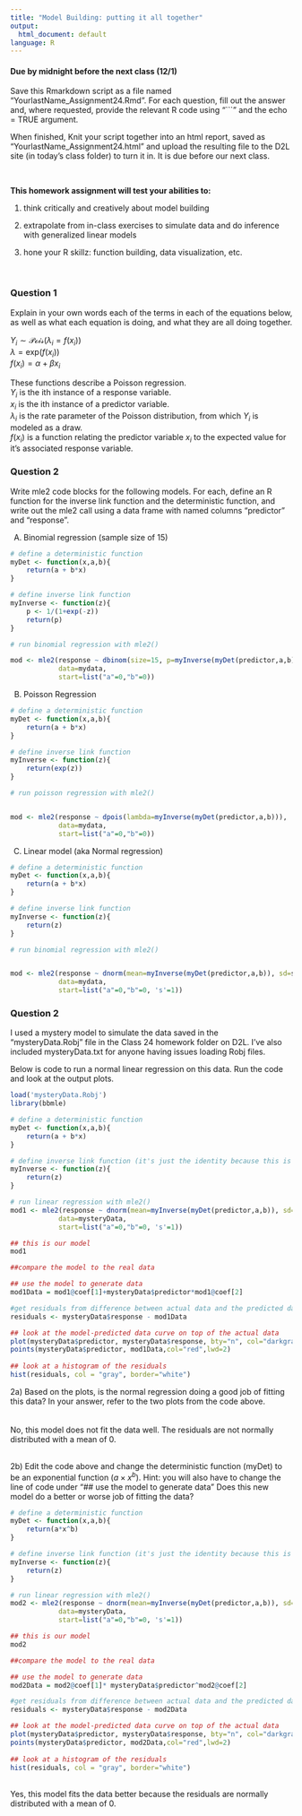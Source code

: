 ```yaml
---
title: "Model Building: putting it all together"
output:
  html_document: default
language: R
---
```


<!-- To render the assignment in Rmarkdown, enter the command below in the R console -->
<!-- rmarkdown::render("Class_24_Assignment.Rmd") -->

#### Due by midnight before the next class (12/1)

Save this Rmarkdown script as a file named “YourlastName_Assignment24.Rmd”. 
For each question, fill out the answer and, where requested, 
provide the relevant R code using "```" and the echo = TRUE argument.

When finished, Knit your script together into an html report, 
saved as “YourlastName_Assignment24.html” and upload the 
resulting file to the D2L site (in today’s class folder) to turn it in. 
It is due before our next class.

\

**This homework assignment will test your abilities to:**

1. think critically and creatively about model building

2. extrapolate from in-class exercises to simulate data and do inference with generalized linear models

3. hone your R skillz: function building, data visualization, etc.

\

### Question 1

Explain in your own words each of the terms in each of the equations below, 
as well as what each equation is doing, and what they are all doing together.

$Y_i \sim \mathcal{Pois}(\lambda_i=f(x_i))$ \
$\lambda = \text{exp}(f(x_i))$ \
$f(x_i) = \alpha + \beta x_i$ \

These functions describe a Poisson regression.\
$Y_i$ is the ith instance of a response variable.\
$x_i$ is the ith instance of a predictor variable.\
$\lambda_i$ is the rate parameter of the Poisson distribution, from which $Y_{i}$ is modeled as a draw.\
$f(x_i)$ is a function relating the predictor variable $x_i$ to the expected value for it's associated response variable.\



### Question 2

Write mle2 code blocks for the following models.
For each, define an R function for the inverse link function and 
the deterministic function, and write out the mle2 call 
using a data frame with named columns "predictor" and "response".

A) Binomial regression (sample size of 15)

```r


# define a deterministic function
myDet <- function(x,a,b){
    return(a + b*x)
}

# define inverse link function
myInverse <- function(z){
    p <- 1/(1+exp(-z))
    return(p)
}

# run binomial regression with mle2()

mod <- mle2(response ~ dbinom(size=15, p=myInverse(myDet(predictor,a,b))),
            data=mydata,
            start=list("a"=0,"b"=0))

```

B) Poisson Regression

```r


# define a deterministic function
myDet <- function(x,a,b){
    return(a + b*x)
}

# define inverse link function
myInverse <- function(z){
    return(exp(z))
}

# run poisson regression with mle2()


mod <- mle2(response ~ dpois(lambda=myInverse(myDet(predictor,a,b))),
            data=mydata,
            start=list("a"=0,"b"=0))


```

C) Linear model (aka Normal regression)

```r
# define a deterministic function
myDet <- function(x,a,b){
    return(a + b*x)
}

# define inverse link function
myInverse <- function(z){
    return(z)
}

# run binomial regression with mle2()


mod <- mle2(response ~ dnorm(mean=myInverse(myDet(predictor,a,b)), sd=s),
            data=mydata,
            start=list("a"=0,"b"=0, 's'=1))
```


### Question 2

I used a mystery model to simulate the data saved in the "mysteryData.Robj" 
file in the Class 24 homework folder on D2L.
I've also included mysteryData.txt for anyone having issues loading Robj files.


Below is code to run a normal linear regression on this data. Run the code and look at the output plots. 
```r
load('mysteryData.Robj')
library(bbmle)

# define a deterministic function
myDet <- function(x,a,b){
    return(a + b*x)
}

# define inverse link function (it's just the identity because this is a normal regression)
myInverse <- function(z){
    return(z)
}

# run linear regression with mle2()
mod1 <- mle2(response ~ dnorm(mean=myInverse(myDet(predictor,a,b)), sd=s),
            data=mysteryData,
            start=list("a"=0,"b"=0, 's'=1))

## this is our model
mod1

##compare the model to the real data

## use the model to generate data
mod1Data = mod1@coef[1]+mysteryData$predictor*mod1@coef[2]

#get residuals from difference between actual data and the predicted data
residuals <- mysteryData$response - mod1Data

## look at the model-predicted data curve on top of the actual data
plot(mysteryData$predictor, mysteryData$response, bty="n", col="darkgray")
points(mysteryData$predictor, mod1Data,col="red",lwd=2)
  
## look at a histogram of the residuals
hist(residuals, col = "gray", border="white")

```


2a) Based on the plots, is the normal regression doing a good job of fitting this data? 
In your answer, refer to the two plots from the code above.\
\
\
No, this model does not fit the data well. The residuals are not normally distributed with a mean of 0.
\
\

2b) Edit the code above and change the deterministic function (myDet) to be an exponential function ($a \times x^{b}$). 
Hint: you will also have to change the line of code under "## use the model to generate data"
Does this new model do a better or worse job of fitting the data?
\
```r

# define a deterministic function
myDet <- function(x,a,b){
    return(a*x^b)
}

# define inverse link function (it's just the identity because this is a normal regression)
myInverse <- function(z){
    return(z)
}

# run linear regression with mle2()
mod2 <- mle2(response ~ dnorm(mean=myInverse(myDet(predictor,a,b)), sd=s),
            data=mysteryData,
            start=list("a"=0,"b"=0, 's'=1))

## this is our model
mod2

##compare the model to the real data

## use the model to generate data
mod2Data = mod2@coef[1]* mysteryData$predictor^mod2@coef[2]

#get residuals from difference between actual data and the predicted data
residuals <- mysteryData$response - mod2Data

## look at the model-predicted data curve on top of the actual data
plot(mysteryData$predictor, mysteryData$response, bty="n", col="darkgray")
points(mysteryData$predictor, mod2Data,col="red",lwd=2)
  
## look at a histogram of the residuals
hist(residuals, col = "gray", border="white")

```
\
Yes, this model fits the data better because the residuals are normally distributed with a mean of 0.
